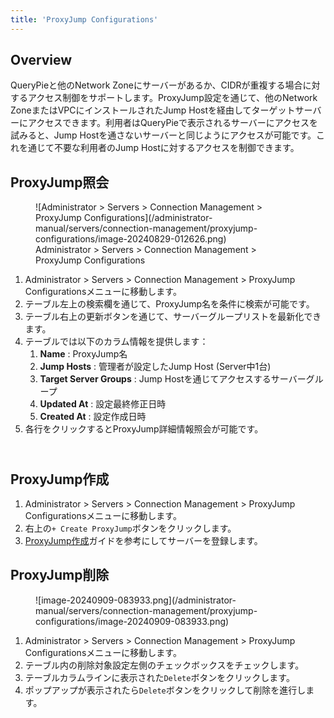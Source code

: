```yaml
---
title: 'ProxyJump Configurations'
---
```


## Overview

QueryPieと他のNetwork Zoneにサーバーがあるか、CIDRが重複する場合に対するアクセス制御をサポートします。ProxyJump設定を通じて、他のNetwork ZoneまたはVPCにインストールされたJump Hostを経由してターゲットサーバーにアクセスできます。利用者はQueryPieで表示されるサーバーにアクセスを試みると、Jump Hostを通さないサーバーと同じようにアクセスが可能です。これを通じて不要な利用者のJump Hostに対するアクセスを制御できます。


## ProxyJump照会

<figure data-layout="center" data-align="center">
![Administrator &gt; Servers &gt; Connection Management &gt; ProxyJump Configurations](/administrator-manual/servers/connection-management/proxyjump-configurations/image-20240829-012626.png)
<figcaption>
Administrator &gt; Servers &gt; Connection Management &gt; ProxyJump Configurations
</figcaption>
</figure>

1. Administrator &gt; Servers &gt; Connection Management &gt; ProxyJump Configurationsメニューに移動します。
2. テーブル左上の検索欄を通じて、ProxyJump名を条件に検索が可能です。
3. テーブル右上の更新ボタンを通じて、サーバーグループリストを最新化できます。
4. テーブルでは以下のカラム情報を提供します：
    1.  **Name**  : ProxyJump名
    2.  **Jump Hosts**  : 管理者が設定したJump Host (Server中1台)
    3.  **Target Server Groups**  : Jump Hostを通じてアクセスするサーバーグループ
    4.  **Updated At** : 設定最終修正日時
    5.  **Created At**  : 設定作成日時
5. 各行をクリックするとProxyJump詳細情報照会が可能です。

## <br/>ProxyJump作成

1. Administrator &gt; Servers &gt; Connection Management &gt; ProxyJump Configurationsメニューに移動します。
2. 右上の`+ Create ProxyJump`ボタンをクリックします。
3. [ProxyJump作成](proxyjump-configurations/creating-proxyjump)ガイドを参考にしてサーバーを登録します。


## ProxyJump削除

<figure data-layout="center" data-align="center">
![image-20240909-083933.png](/administrator-manual/servers/connection-management/proxyjump-configurations/image-20240909-083933.png)
</figure>

1. Administrator &gt; Servers &gt; Connection Management &gt; ProxyJump Configurationsメニューに移動します。
2. テーブル内の削除対象設定左側のチェックボックスをチェックします。
3. テーブルカラムラインに表示された`Delete`ボタンをクリックします。
4. ポップアップが表示されたら`Delete`ボタンをクリックして削除を進行します。
